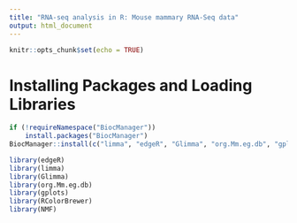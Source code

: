 ```yaml
---
title: "RNA-seq analysis in R: Mouse mammary RNA-Seq data"
output: html_document
---
```


```r
knitr::opts_chunk$set(echo = TRUE)
```

# Installing Packages and Loading Libraries
```r
if (!requireNamespace("BiocManager"))
    install.packages("BiocManager")
BiocManager::install(c("limma", "edgeR", "Glimma", "org.Mm.eg.db", "gplots", "RColorBrewer", "NMF", "BiasedUrn"))
```

```r
library(edgeR)
library(limma)
library(Glimma)
library(org.Mm.eg.db)
library(gplots)
library(RColorBrewer)
library(NMF)
```

